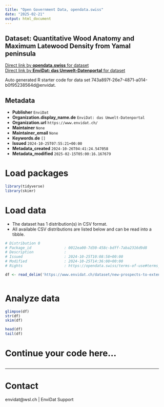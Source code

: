 ```yaml
---
title: "Open Government Data, opendata.swiss"
date: "2025-02-21"
output: html_document
---
```


## Dataset: Quantitative Wood Anatomy and Maximum Latewood Density from Yamal peninsula



[Direct link by **opendata.swiss** for dataset](https://opendata.swiss/de/dataset/quantitative-wood-anatomy-and-maximum-latewood-density-from-yamal-peninsula)<br>
[Direct link by **EnviDat: das Umwelt-Datenportal** for dataset](https://www.envidat.ch/#/metadata/new-prospects-to-extend-state-of-the-art-tree-ring-based-temperature-reconstruct)

Auto generated R starter code for data set 743a897f-26e7-4871-a014-b0f95238564d@envidat.

## Metadata

- **Publisher** `EnviDat`
- **Organization.display_name.de** `EnviDat: das Umwelt-Datenportal`
- **Organization.url** `https://www.envidat.ch/`
- **Maintainer** `None`
- **Maintainer_email** `None`
- **Keywords.de** `[]`
- **Issued** `2024-10-25T07:55:21+00:00`
- **Metadata_created** `2024-10-26T04:41:24.547058`
- **Metadata_modified** `2025-02-15T05:00:16.167679`


# Load packages

```r

library(tidyverse)
library(skimr)

```

# Load data

-   The dataset has 1 distribution(s) in CSV format.
-   All available CSV distributions are listed below and can be read into a tibble.

```r

# Distribution 0
# Package_id               : 0012ea00-7d30-458c-bdff-7aba2316d9d8
# Description              : 
# Issued                   : 2024-10-25T10:08:58+00:00
# Modified                 : 2024-10-25T14:36:08+00:00
# Rights                   : https://opendata.swiss/terms-of-use#terms_by

df <- read_delim('https://www.envidat.ch/dataset/new-prospects-to-extend-state-of-the-art-tree-ring-based-temperature-reconstruct/resource/b0e00f50-78a2-4006-ab8d-7d4d796efc05')



```

# Analyze data

```r

glimpse(df)
str(df)
skim(df)

head(df)
tail(df)

```

# Continue your code here...

```r

```

------------------------------------------------------------------------

# Contact

envidat@wsl.ch | EnviDat Support
